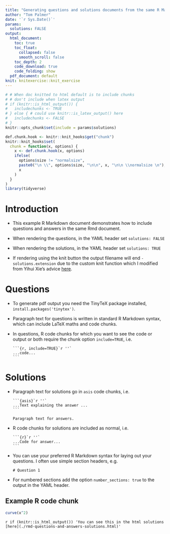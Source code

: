 ```yaml
---
title: "Generating questions and solutions documents from the same R Markdown document"
author: "Tom Palmer"
date: '`r Sys.Date()`'
params:
  solutions: FALSE
output:
  html_document:
    toc: true
    toc_float:
      collapsed: false
      smooth_scroll: false
    toc_depth: 2
    code_download: true
    code_folding: show
  pdf_document: default
knit: knitexercise::knit_exercise
---
```


```r
# # When doc knitted to html default is to include chunks
# # don't include when latex output
# if (knitr::is_html_output()) {
#   includechunks <- TRUE
# } else { # could use knitr::is_latex_output() here
#   includechunks <- FALSE
# }
knitr::opts_chunk$set(include = params$solutions)

def.chunk.hook <- knitr::knit_hooks$get("chunk")
knitr::knit_hooks$set(
  chunk = function(x, options) {
    x <- def.chunk.hook(x, options)
    ifelse(
      options$size != "normalsize",
      paste0("\n \\", options$size, "\n\n", x, "\n\n \\normalsize \n"),
      x
    )
  }
)
library(tidyverse)
```

# Introduction

- This example R Markdown document demonstrates how to include questions and answers in the same Rmd document.

- When rendering the questions, in the YAML header set `solutions: FALSE`
- When rendering the solutions, in the YAML header set `solutions: TRUE`
- If rendering using the knit button the output filename will end `-solutions.extension` due to the custom knit function which I modified from Yihui Xie's advice [here](https://bookdown.org/yihui/rmarkdown-cookbook/custom-knit.html).

# Questions

- To generate pdf output you need the TinyTeX package installed, `install.packages('tinytex')`.

- Paragraph text for questions is written in standard R Markdown syntax, which can include LaTeX maths and code chunks. 

- In questions, R code chunks for which you want to see the code or output or both require the chunk option `include=TRUE`, i.e.
  ````
  ```{r, include=TRUE}`r ''`
  ...code...
  ```
  ````

# Solutions

- Paragraph text for solutions go in `asis` code chunks, i.e.
  ````
  ```{asis}`r ''`
  ...Text explaining the answer ...
  ```
  ````

  ```asis
  Paragraph text for answers.
  ```

- R code chunks for solutions are included as normal, i.e.
  ````
  ```{r}`r ''`
  ...Code for answer...
  ```
  ````

- You can use your preferred R Markdown syntax for laying out your questions. I often use simple section headers, e.g.
  ```
  # Question 1
  ```

- For numbered sections add the option `number_sections: true` to the output in the YAML header.

## Example R code chunk

```r
curve(x^2)
```

`r if (knitr::is_html_output()) 'You can see this in the html solutions [here](./rmd-questions-and-answers-solutions.html)'`